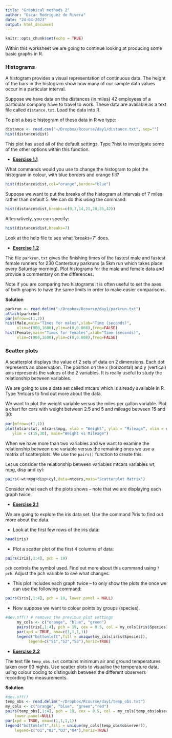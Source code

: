 ```yaml
---
title: "Graphical methods 2"
author: "Oscar Rodriguez de Rivera"
date: "24-04-2023"
output: html_document
---
```


```r
knitr::opts_chunk$set(echo = TRUE)
```

Within this worksheet we are going to continue looking at producing some basic graphs in R.

### Histograms

A histogram provides a visual representation of continuous data. The height of the bars in the histogram show how many of our sample data values occur in a particular interval.

Suppose we have data on the distances (in miles) 42 employees of a particular company have to travel to work. These data are available as a text file called `distance.txt`. Load the data into R.

To plot a basic histogram of these data in R we type:

```r
distance <- read.csv("~/Dropbox/Rcourse/day1/distance.txt", sep="")
hist(distance$dist)
```

This plot has used all of the default settings. Type ?hist to investigate some of the other options within this function.

-   [**Exercise 1.1**]{.underline}

What commands would you use to change the histogram to plot the histogram in colour, with blue borders and orange fill?

```r
hist(distance$dist,col="orange",border="blue")
```

Suppose we want to put the breaks of the histogram at intervals of 7 miles rather than default 5. We can do this using the command:

```r
hist(distance$dist,breaks=c(0,7,14,21,28,35,42))
```

Alternatively, you can specify:

```r
hist(distance$dist,breaks=7)
```

Look at the help file to see what 'breaks=7' does.

-   [**Exercise 1.2**]{.underline}

The file `parkrun.txt` gives the finishing times of the fastest male and fastest female runners for 230 Canterbury parkruns (a 5km run which takes place every Saturday morning). Plot histograms for the male and female data and provide a commentary on the differences.

Note if you are comparing two histograms it is often useful to set the axes of both graphs to have the same limits in order to make easier comparisons.

**Solution**

```r
parkrun <- read.delim("~/Dropbox/Rcourse/day1/parkrun.txt")
attach(parkrun)
par(mfrow=c(1,2))
hist(Male,main="Times for males",xlab="Time (seconds)",
     xlim=c(900,1600),ylim=c(0,0.008),freq=FALSE)
hist(Female,main="Times for females",xlab="Time (seconds)",
     xlim=c(900,1600),ylim=c(0,0.008),freq=FALSE)
```

### Scatter plots

A scatterplot displays the value of 2 sets of data on 2 dimensions. Each dot represents an observation. The position on the x (horizontal) and y (vertical) axis represents the values of the 2 variables. It is really useful to study the relationship between variables.

We are going to use a data set called mtcars which is already available in R. Type ?mtcars to find out more about the data.

We want to plot the weight variable versus the miles per gallon variable. Plot a chart for cars with weight between 2.5 and 5 and mileage between 15 and 30:

```r
par(mfrow=c(1,1))
plot(mtcars$wt, mtcars$mpg, xlab = "Weight", ylab = "Mileage", xlim = c(2.5,5),
   ylim = c(15,30), main="Weight vs Mileage")
```

When we have more than two variables and we want to examine the relationship between one variable versus the remaining ones we use a matrix of scatterplots. We use the `pairs()` function to create this.

Let us consider the relationship between variables mtcars variables wt, mpg, disp and cyl:

```r
pairs(~wt+mpg+disp+cyl,data=mtcars,main="Scatterplot Matrix")
```

Consider what each of the plots shows -- note that we are displaying each graph twice.

-   [**Exercise 2.1**]{.underline}

We are going to explore the iris data set. Use the command ?iris to find out more about the data.

-   Look at the first few rows of the iris data:

```r
head(iris)
```

-   Plot a scatter plot of the first 4 columns of data:

```r
pairs(iris[,1:4], pch = 19)
```

`pch` controls the symbol used. Find out more about this command using `?pch`. Adjust the pch variable to see what changes.

-   This plot includes each graph twice -- to only show the plots the once we can use the following command:

```r
pairs(iris[,1:4], pch = 19, lower.panel = NULL)
```

-   Now suppose we want to colour points by groups (species).

```r
#dev.off() # removes the previous plot settings
     my_cols <- c("orange", "blue", "green")
     pairs(iris[,1:4], pch = 19, cex = 0.5, col = my_cols[iris$Species], lower.panel=NULL)
     par(xpd = TRUE, oma=c(1,1,1,1))
     legend("bottomleft",fill = unique(my_cols[iris$Species]),
          legend=c("S1","S2","S3"),horiz=TRUE)
```

-   [**Exercise 2.2**]{.underline}

The text file `temp_obs.txt` contains minimum air and ground temperatures taken over 93 nights. Use scatter plots to visualise the temperature data, using colour coding to distinguish between the different observers recording the measurements.

**Solution**

```r
#dev.off()
temp_obs <- read.delim("~/Dropbox/Rcourse/day1/temp_obs.txt")
my_cols <- c("orange", "blue", "green","red")
pairs(temp_obs[,1:4], pch = 19, cex = 0.5, col = my_cols[temp_obs$observer],
    lower.panel=NULL)
par(xpd = TRUE, oma=c(1,1,1,1))
legend("bottomleft",fill = unique(my_cols[temp_obs$observer]),
    legend=c("O1","O2","O3","O4"),horiz=TRUE)
```
